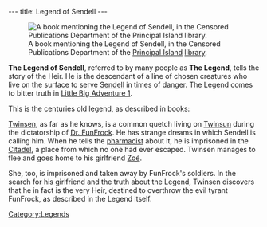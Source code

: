 ---
title: Legend of Sendell
---

[[Image:Legend of Sendell.gif|right|frame|A book mentioning the Legend of Sendell, in the Censored Publications Department of the [[Principal Island]] [[library]].]]

'''The Legend of Sendell''', referred to by many people as '''The Legend''', tells the story of the Heir. He is the descendant of a line of chosen creatures who live on the surface to serve [[Sendell]] in times of danger. The Legend comes to bitter truth in [[Little Big Adventure 1]].

This is the centuries old legend, as described in books:
{{Quote|
Quote=In the distant past, when the [[sphero]]s, [[rabbibunnies]], [[Quetch]]es and [[grobo]]s emerged from the original primordial soup, centuries before Dr. FunFrock's coup, a prophecy was pronounced. Its text is hardly remembered today and that is why people now refer to it as the "Legend". It explained how "the [[Heir]]," when his time had come, would be called to overthrow a tyrant! The secret of the Legend can still be learned somewhere in the [[White Leaf Desert]].|
Character=A book in the [[library]] at [[Principal Island]]}}
{{Quote|
Quote=The day will come when someone from the present or future species will rise up and say, 'This world is mine from now on, and the key to all powers belongs to me!' This day will surely come because avarice and violence harbor in the hearts of all species of the universe. If the peril on this day is too great, the [[Chosen One]] will come forth. He will rise up against the tyrant and overthrow him. He will free and reunite the people, because throughout the years, the Chosen One's ancestors will have prepared him for his victory. They will have left information and weapons in his dwelling. The Chosen One, also known as the Heir, will, however, have to gather together four magical symbols if he hopes to be victorious: the [[Tunic]], the [[Book of Bù]], [[Sendell's Medallion]] and a [[Flask of Clear Water]]. On the day of peril Sendell will visit the Heir in his sleep and announce the coming of the final combat. The Heir will then have to go to the [[Well of Sendell]] where the goddess will endow her powers on him!|
Character=The legend according to the [[Book of Bù]]}}

[[Twinsen]], as far as he knows, is a common quetch living on [[Twinsun]] during the dictatorship of [[Dr. FunFrock]]. He has strange dreams in which Sendell is calling him. When he tells the [[pharmacist (quetch)|pharmacist]] about it, he is imprisoned in the [[Citadel]], a place from which no one had ever escaped. Twinsen manages to flee and goes home to his girlfriend [[Zoé]].

She, too, is imprisoned and taken away by FunFrock's soldiers. In the search for his girlfriend and the truth about the Legend, Twinsen discovers that he in fact is the very Heir, destined to overthrow the evil tyrant FunFrock, as described in the Legend itself.

[[Category:Legends]]